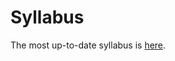 # Syllabus {-}

The most up-to-date syllabus is [here](https://github.com/meefen/sna-ed/blob/master/syllabus/syllabus.md).
